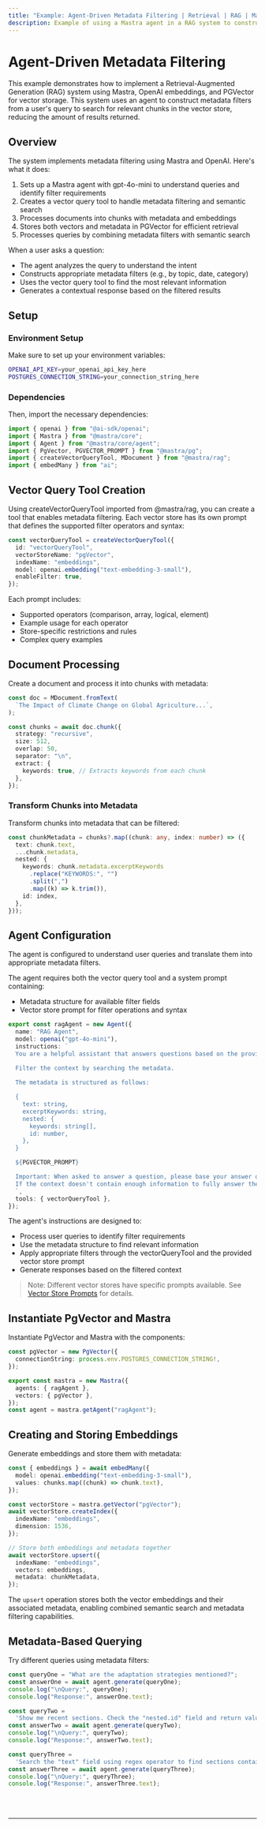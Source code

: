 ```yaml
---
title: "Example: Agent-Driven Metadata Filtering | Retrieval | RAG | Mastra Docs"
description: Example of using a Mastra agent in a RAG system to construct and apply metadata filters for document retrieval.
---
```



# Agent-Driven Metadata Filtering

This example demonstrates how to implement a Retrieval-Augmented Generation (RAG) system using Mastra, OpenAI embeddings, and PGVector for vector storage.
This system uses an agent to construct metadata filters from a user's query to search for relevant chunks in the vector store, reducing the amount of results returned.

## Overview

The system implements metadata filtering using Mastra and OpenAI. Here's what it does:

1. Sets up a Mastra agent with gpt-4o-mini to understand queries and identify filter requirements
2. Creates a vector query tool to handle metadata filtering and semantic search
3. Processes documents into chunks with metadata and embeddings
4. Stores both vectors and metadata in PGVector for efficient retrieval
5. Processes queries by combining metadata filters with semantic search

When a user asks a question:

- The agent analyzes the query to understand the intent
- Constructs appropriate metadata filters (e.g., by topic, date, category)
- Uses the vector query tool to find the most relevant information
- Generates a contextual response based on the filtered results

## Setup

### Environment Setup

Make sure to set up your environment variables:

```bash filename=".env"
OPENAI_API_KEY=your_openai_api_key_here
POSTGRES_CONNECTION_STRING=your_connection_string_here
```

### Dependencies

Then, import the necessary dependencies:

```typescript copy showLineNumbers filename="index.ts"
import { openai } from "@ai-sdk/openai";
import { Mastra } from "@mastra/core";
import { Agent } from "@mastra/core/agent";
import { PgVector, PGVECTOR_PROMPT } from "@mastra/pg";
import { createVectorQueryTool, MDocument } from "@mastra/rag";
import { embedMany } from "ai";
```

## Vector Query Tool Creation

Using createVectorQueryTool imported from @mastra/rag, you can create a tool that enables metadata filtering. Each vector store has its own prompt that defines the supported filter operators and syntax:

```typescript copy showLineNumbers{9} filename="index.ts"
const vectorQueryTool = createVectorQueryTool({
  id: "vectorQueryTool",
  vectorStoreName: "pgVector",
  indexName: "embeddings",
  model: openai.embedding("text-embedding-3-small"),
  enableFilter: true,
});
```

Each prompt includes:

- Supported operators (comparison, array, logical, element)
- Example usage for each operator
- Store-specific restrictions and rules
- Complex query examples

## Document Processing

Create a document and process it into chunks with metadata:

```typescript copy showLineNumbers{17} filename="index.ts"
const doc = MDocument.fromText(
  `The Impact of Climate Change on Global Agriculture...`,
);

const chunks = await doc.chunk({
  strategy: "recursive",
  size: 512,
  overlap: 50,
  separator: "\n",
  extract: {
    keywords: true, // Extracts keywords from each chunk
  },
});
```

### Transform Chunks into Metadata

Transform chunks into metadata that can be filtered:

```typescript copy showLineNumbers{31} filename="index.ts"
const chunkMetadata = chunks?.map((chunk: any, index: number) => ({
  text: chunk.text,
  ...chunk.metadata,
  nested: {
    keywords: chunk.metadata.excerptKeywords
      .replace("KEYWORDS:", "")
      .split(",")
      .map((k) => k.trim()),
    id: index,
  },
}));
```

## Agent Configuration

The agent is configured to understand user queries and translate them into appropriate metadata filters.

The agent requires both the vector query tool and a system prompt containing:

- Metadata structure for available filter fields
- Vector store prompt for filter operations and syntax

```typescript copy showLineNumbers{43} filename="index.ts"
export const ragAgent = new Agent({
  name: "RAG Agent",
  model: openai("gpt-4o-mini"),
  instructions: `
  You are a helpful assistant that answers questions based on the provided context. Keep your answers concise and relevant.

  Filter the context by searching the metadata.
  
  The metadata is structured as follows:

  {
    text: string,
    excerptKeywords: string,
    nested: {
      keywords: string[],
      id: number,
    },
  }

  ${PGVECTOR_PROMPT}

  Important: When asked to answer a question, please base your answer only on the context provided in the tool. 
  If the context doesn't contain enough information to fully answer the question, please state that explicitly.
  `,
  tools: { vectorQueryTool },
});
```

The agent's instructions are designed to:

- Process user queries to identify filter requirements
- Use the metadata structure to find relevant information
- Apply appropriate filters through the vectorQueryTool and the provided vector store prompt
- Generate responses based on the filtered context

> Note: Different vector stores have specific prompts available. See [Vector Store Prompts](/docs/rag/retrieval#vector-store-prompts) for details.

## Instantiate PgVector and Mastra

Instantiate PgVector and Mastra with the components:

```typescript copy showLineNumbers{69} filename="index.ts"
const pgVector = new PgVector({
  connectionString: process.env.POSTGRES_CONNECTION_STRING!,
});

export const mastra = new Mastra({
  agents: { ragAgent },
  vectors: { pgVector },
});
const agent = mastra.getAgent("ragAgent");
```

## Creating and Storing Embeddings

Generate embeddings and store them with metadata:

```typescript copy showLineNumbers{78} filename="index.ts"
const { embeddings } = await embedMany({
  model: openai.embedding("text-embedding-3-small"),
  values: chunks.map((chunk) => chunk.text),
});

const vectorStore = mastra.getVector("pgVector");
await vectorStore.createIndex({
  indexName: "embeddings",
  dimension: 1536,
});

// Store both embeddings and metadata together
await vectorStore.upsert({
  indexName: "embeddings",
  vectors: embeddings,
  metadata: chunkMetadata,
});
```

The `upsert` operation stores both the vector embeddings and their associated metadata, enabling combined semantic search and metadata filtering capabilities.

## Metadata-Based Querying

Try different queries using metadata filters:

```typescript copy showLineNumbers{96} filename="index.ts"
const queryOne = "What are the adaptation strategies mentioned?";
const answerOne = await agent.generate(queryOne);
console.log("\nQuery:", queryOne);
console.log("Response:", answerOne.text);

const queryTwo =
  'Show me recent sections. Check the "nested.id" field and return values that are greater than 2.';
const answerTwo = await agent.generate(queryTwo);
console.log("\nQuery:", queryTwo);
console.log("Response:", answerTwo.text);

const queryThree =
  'Search the "text" field using regex operator to find sections containing "temperature".';
const answerThree = await agent.generate(queryThree);
console.log("\nQuery:", queryThree);
console.log("Response:", answerThree.text);
```

<br />
<br />
<hr className="dark:border-[#404040] border-gray-300" />
<br />
<br />
<GithubLink
  link={
    "https://github.com/mastra-ai/mastra/blob/main/examples/basics/rag/filter-rag"
  }
/>
